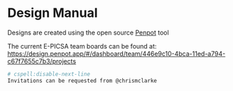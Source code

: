 # Design Manual

Designs are created using the open source [Penpot](https://penpot.app/) tool

The current E-PICSA team boards can be found at:
https://design.penpot.app/#/dashboard/team/446e9c10-4bca-11ed-a794-c67f7655c7b3/projects

```sh
# cspell:disable-next-line
Invitations can be requested from @chrismclarke
```
